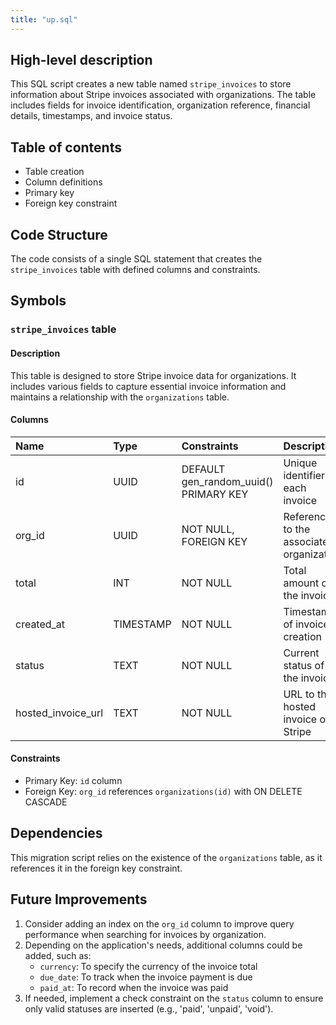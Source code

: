 ```yaml
---
title: "up.sql"
---
```


## High-level description
This SQL script creates a new table named `stripe_invoices` to store information about Stripe invoices associated with organizations. The table includes fields for invoice identification, organization reference, financial details, timestamps, and invoice status.

## Table of contents
- Table creation
- Column definitions
- Primary key
- Foreign key constraint

## Code Structure
The code consists of a single SQL statement that creates the `stripe_invoices` table with defined columns and constraints.

## Symbols

### `stripe_invoices` table
#### Description
This table is designed to store Stripe invoice data for organizations. It includes various fields to capture essential invoice information and maintains a relationship with the `organizations` table.

#### Columns
| Name | Type | Constraints | Description |
|:-----|:-----|:------------|:------------|
| id | UUID | DEFAULT gen_random_uuid() PRIMARY KEY | Unique identifier for each invoice |
| org_id | UUID | NOT NULL, FOREIGN KEY | Reference to the associated organization |
| total | INT | NOT NULL | Total amount of the invoice |
| created_at | TIMESTAMP | NOT NULL | Timestamp of invoice creation |
| status | TEXT | NOT NULL | Current status of the invoice |
| hosted_invoice_url | TEXT | NOT NULL | URL to the hosted invoice on Stripe |

#### Constraints
- Primary Key: `id` column
- Foreign Key: `org_id` references `organizations(id)` with ON DELETE CASCADE

## Dependencies
This migration script relies on the existence of the `organizations` table, as it references it in the foreign key constraint.

## Future Improvements
1. Consider adding an index on the `org_id` column to improve query performance when searching for invoices by organization.
2. Depending on the application's needs, additional columns could be added, such as:
   - `currency`: To specify the currency of the invoice total
   - `due_date`: To track when the invoice payment is due
   - `paid_at`: To record when the invoice was paid
3. If needed, implement a check constraint on the `status` column to ensure only valid statuses are inserted (e.g., 'paid', 'unpaid', 'void').